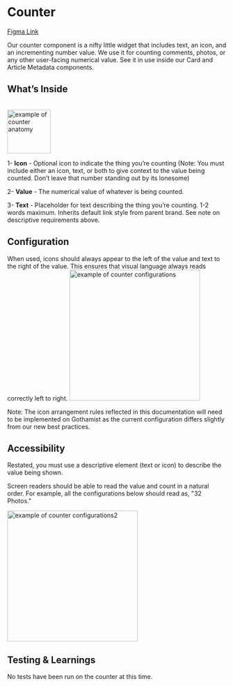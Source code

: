 
<Meta title="Components/Atoms/Counter"/>

# Counter
<a href="https://www.figma.com/file/6mNJjcAldqrElBDDFTR8ui/Whitelabel-In-Progress-PRIMARY?node-id=5351:230">Figma Link</a>


Our counter component is a nifty little widget that includes text, an icon, and an incrementing number value. We use it for counting comments, photos, or any other user-facing numerical value. See it in use inside our Card and Article Metadata components.




## What’s Inside
<br/>
 <img alt="example of counter anatomy" src="/images/Atom-Counter-Anatomy.png" width="100" />


1- **Icon** - Optional icon to indicate the thing you’re counting (Note: You must include either an icon, text, or both to give context to the value being counted. Don’t leave that number standing out by its lonesome)


2- **Value** - The numerical value of whatever is being counted.


3- **Text** - Placeholder for text describing the thing you’re counting. 1-2 words maximum. Inherits default link style from parent brand. See note on descriptive requirements above.




## Configuration

When used, icons should always appear to the left of the value and text to the right of the value. This ensures that visual language always reads correctly left to right.
 <img alt="example of counter configurations" src="/images/Atom-Counter-Configurations.png" width="300" />

Note: The icon arrangement rules reflected in this documentation will need to be implemented on Gothamist as the current configuration differs slightly from our new best practices.



## Accessibility

Restated, you must use a descriptive element (text or icon) to describe the value being shown.

Screen readers should be able to read the value and count in a natural order. For example, all the configurations below should read as, "32 Photos."
<br/>

<img alt="example of counter configurations2" src="/images/Atom-Counter-Accessibility.png" width="300" />
<br/>

## Testing & Learnings

No tests have been run on the counter at this time.

